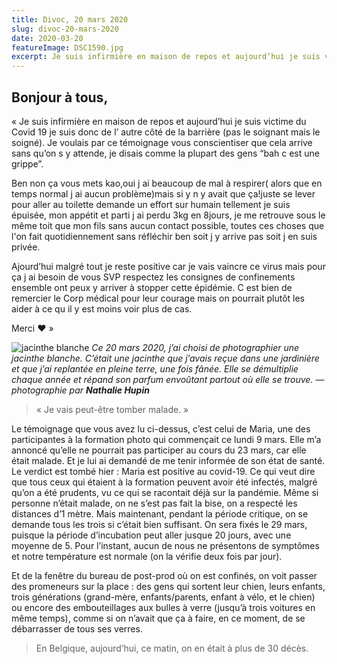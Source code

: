 ```yaml
---
title: Divoc, 20 mars 2020
slug: divoc-20-mars-2020
date: 2020-03-20
featureImage: DSC1590.jpg
excerpt: Je suis infirmière en maison de repos et aujourd’hui je suis victime du Covid 19 je suis donc de l’ autre côté de la barrière...
---
```


## Bonjour à tous,

« Je suis infirmière en maison de repos et aujourd’hui je suis victime du Covid 19 je suis donc de l’ autre côté de la barrière (pas le soignant mais le soigné).
Je voulais par ce témoignage vous conscientiser que cela arrive sans qu’on s y attende, je disais comme la plupart des gens “bah c est une grippe”.

Ben non ça vous mets kao,oui j ai beaucoup de mal à respirer( alors que en temps normal j ai aucun problème)mais si y n y avait que ça!juste se lever pour aller au toilette demande un effort sur humain tellement je suis épuisée, mon appétit et parti j ai perdu 3kg en 8jours, je me retrouve sous le même toit que mon fils sans aucun contact possible, toutes ces choses que l'on fait quotidiennement sans réfléchir ben soit j y arrive pas soit j en suis privée.

Ajourd’hui malgré tout je reste positive car je vais vaincre ce virus mais pour ça j ai besoin de vous SVP respectez les consignes de confinements ensemble ont peux y arriver à stopper cette épidémie.
C est bien de remercier le Corp médical pour leur courage mais on pourrait plutôt les aider à ce qu il y est moins voir plus de cas.

Merci ❤ »

![jacinthe blanche](DSC1590.jpg)
_Ce 20 mars 2020, j’ai choisi de photographier une jacinthe blanche. C’était une jacinthe que j’avais reçue dans une jardinière et que j’ai replantée en pleine terre, une fois fânée. Elle se démultiplie chaque année et répand son parfum envoûtant partout où elle se trouve. — photographie par **Nathalie Hupin**_

> « Je vais peut-être tomber malade. »

Le témoignage que vous avez lu ci-dessus, c’est celui de Maria, une des participantes à la formation photo qui commençait ce lundi 9 mars. Elle m’a annoncé qu’elle ne pourrait pas participer au cours du 23 mars, car elle était malade. Et je lui ai demandé de me tenir informée de son état de santé. Le verdict est tombé hier : Maria est positive au covid-19. Ce qui veut dire que tous ceux qui étaient à la formation peuvent avoir été infectés, malgré qu’on a été prudents, vu ce qui se racontait déjà sur la pandémie. Même si personne n’était malade, on ne s’est pas fait la bise, on a respecté les distances d’1 mètre. Mais maintenant, pendant la période critique, on se demande tous les trois si c’était bien suffisant. On sera fixés le 29 mars, puisque la période d’incubation peut aller jusque 20 jours, avec une moyenne de 5. Pour l’instant, aucun de nous ne présentons de symptômes et notre température est normale (on la vérifie deux fois par jour).

Et de la fenêtre du bureau de post-prod où on est confinés, on voit passer des promeneurs sur la place : des gens qui sortent leur chien, leurs enfants, trois générations (grand-mère, enfants/parents, enfant à vélo, et le chien) ou encore des embouteillages aux bulles à verre (jusqu’à trois voitures en même temps), comme si on n’avait que ça à faire, en ce moment, de se débarrasser de tous ses verres.

> En Belgique, aujourd’hui, ce matin, on en était à plus de 30 décès.
